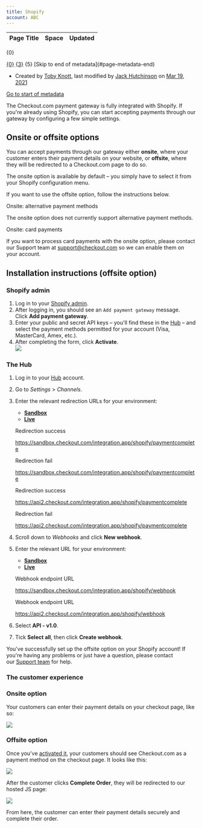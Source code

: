 ```yaml
---
title: Shopify
account: ABC
---
```


<table class="aui"> <thead> <tr class="header"> <th class="search-result-title">Page Title</th> <th class="search-result-space">Space</th> <th class="search-result-date">Updated</th> </tr> </thead> </table> <p class="search-result-count">{0}</p> <tr class="search-result"> <td class="search-result-title"><a href="{1}" class="content-type-{2}"><span>{0}</span></a></td> <td class="search-result-space"><a class="space" href="/display/{4}/" title="{3}">{3}</a></td> <td class="search-result-date"><span class="date" title="{6}">{5}</span></td> </tr> [Skip to end of metadata](#page-metadata-end)

*   Created by [Toby Knott](    /display/~toby.knott
    ), last modified by [Jack Hutchinson](    /display/~jack.hutchinson
    ) on [Mar 19, 2021](/pages/diffpagesbyversion.action?pageId=5931126&selectedPageVersions=8&selectedPageVersions=9 "Show changes")

[Go to start of metadata](#page-metadata-start)

The Checkout.com payment gateway is fully integrated with Shopify. If you're already using Shopify, you can start accepting payments through our gateway by configuring a few simple settings.

Onsite or offsite options
-------------------------

You can accept payments through our gateway either **onsite**, where your customer enters their payment details on your website, or **offsite**, where they will be redirected to a Checkout.com page to do so.

The onsite option is available by default – you simply have to select it from your Shopify configuration menu.

If you want to use the offsite option, follow the instructions below.

Onsite: alternative payment methods

The onsite option does not currently support alternative payment methods.

Onsite: card payments

If you want to process card payments with the onsite option, please contact our Support team at [support@checkout.com](mailto:support@checkout.com) so we can enable them on your account.

Installation instructions (offsite option)
------------------------------------------

### Shopify admin

1.  Log in to your [Shopify admin](https://www.shopify.com/login?redirect=authorize_gateway%2F1031113).
2.  After logging in, you should see an `Add payment gateway` message. Click **Add payment gateway**.
3.  Enter your public and secret API keys – you'll find these in the [Hub](https://hub.checkout.com/) – and select the payment methods permitted for your account (Visa, MasterCard, Amex, etc.).
4.  After completing the form, click **Activate**.  
    ![](/download/attachments/5931126/shopify_offsite.png?version=1&modificationDate=1587549197562&api=v2)

### The Hub

1.  Log in to your [Hub](https://hub.checkout.com/) account.
2.  Go to _Settings_ > _Channels_.
3.  Enter the relevant redirection URLs for your environment:
    
    *   [**Sandbox**](#tabs-08ab58d9-b0f5-4ef1-a023-5b0745993dad-1)
    *   [**Live**](#tabs-08ab58d9-b0f5-4ef1-a023-5b0745993dad-2)
    
    Redirection success
    
    https://sandbox.checkout.com/integration.app/shopify/paymentcomplete
    
    Redirection fail
    
    https://sandbox.checkout.com/integration.app/shopify/paymentcomplete
    
    Redirection success
    
    https://api2.checkout.com/integration.app/shopify/paymentcomplete
    
    Redirection fail
    
    https://api2.checkout.com/integration.app/shopify/paymentcomplete
    
4.  Scroll down to _Webhooks_ and click **New webhook**.
    
5.  Enter the relevant URL for your environment:
    
    *   [**Sandbox**](#tabs-f2e2ea7e-2def-4f26-90a7-eb807687233c-1)
    *   [**Live**](#tabs-f2e2ea7e-2def-4f26-90a7-eb807687233c-2)
    
    Webhook endpoint URL
    
    https://sandbox.checkout.com/integration.app/shopify/webhook
    
    Webhook endpoint URL
    
    https://api2.checkout.com/integration.app/shopify/webhook
    
6.  Select **API - v1.0**.
7.  Tick **Select all**, then click **Create webhook**.

  

You've successfully set up the offsite option on your Shopify account! If you're having any problems or just have a question, please contact our [Support team](mailto:support@checkout.com) for help.

### The customer experience

### Onsite option

Your customers can enter their payment details on your checkout page, like so:

![](/download/attachments/5931126/shopify_onsite.png?version=1&modificationDate=1587549377219&api=v2)

### Offsite option

Once you've [activated it](#Shopify-activate), your customers should see Checkout.com as a payment method on the checkout page. It looks like this:

![](/download/attachments/5931126/shopify_offsite_checkout.png?version=1&modificationDate=1587553246669&api=v2)

  

After the customer clicks **Complete Order**, they will be redirected to our hosted JS page:

![](/download/attachments/5931126/shopify_offsite_complete_order.png?version=1&modificationDate=1587553321732&api=v2)

From here, the customer can enter their payment details securely and complete their order.
